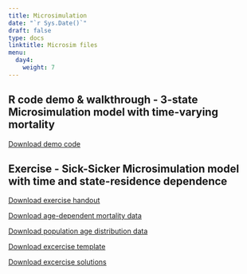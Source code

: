 ---
title: Microsimulation
date: "`r Sys.Date()`"
draft: false
type: docs
linktitle: Microsim files
menu:
  day4:
    weight: 7
---

## R code demo & walkthrough - 3-state Microsimulation model with time-varying mortality

[Download demo code](../../../Course_Modularization/Microsimulation/Microsim 3-state/microsim_3-state_time.Rmd)

## Exercise - Sick-Sicker Microsimulation model with time and state-residence dependence

[Download exercise handout](../../../Course_Modularization/Microsimulation/Microsim Sick-Sicker/exercise worksheets/microsim_sick-sicker_time_exercise.html)

[Download age-dependent mortality data](../../../Course_Modularization/Microsimulation/Microsim Sick-Sicker/solutions/mortProb_age.csv)

[Download population age distribution data](../../../Course_Modularization/Microsimulation/Microsim Sick-Sicker/solutions/MyPopulation-AgeDistribution.csv)

[Download excercise template](../../../Course_Modularization/Microsimulation/Microsim Sick-Sicker/templates/microsim_Sick-Sicker_time_template.Rmd)

[Download excercise solutions](../../../Course_Modularization/Microsimulation/Microsim Sick-Sicker/solutions/microsim_Sick-Sicker_time_solutions.Rmd)

